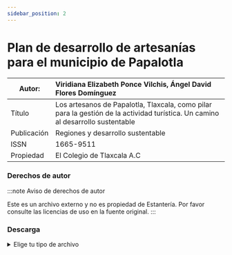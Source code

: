 ```yaml
---
sidebar_position: 2
---
```

# Plan de desarrollo de artesanías para el municipio de Papalotla

|Autor:|Viridiana Elizabeth Ponce Vilchis, Ángel David Flores Domínguez|
|--|:--|
|Título|Los artesanos de Papalotla, Tlaxcala, como pilar para la gestión de la actividad turística. Un camino al desarrollo sustentable|
|Publicación|Regiones y desarrollo sustentable|
|ISSN|1665-9511|
|Propiedad|El Colegio de Tlaxcala A.C|

### Derechos de autor

:::note Aviso de derechos de autor

Este es un archivo externo y no es propiedad de Estantería. Por favor consulte las licencias de uso en la fuente original.
:::

### Descarga
<details>
  <summary>Elige tu tipo de archivo</summary>
    <div>
        <a href="https://estanteriablobserver.blob.core.windows.net/planes-desarrollo/Plan-Desarrollo-Artesanos.pdf"> 📥 Los artesanos de Papalotla, Tlaxcala, como pilar para la gestión de la actividad turística. Un camino al desarrollo sustentable (PDF)</a>
        </div>
</details>
